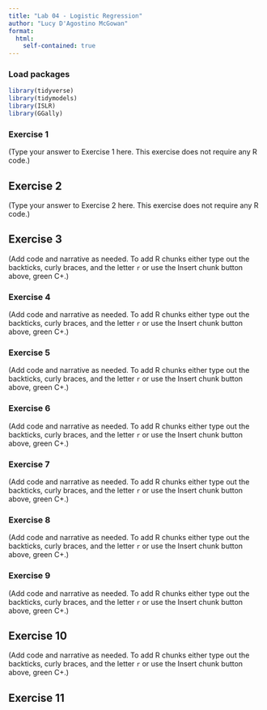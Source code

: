 ```yaml
---
title: "Lab 04 - Logistic Regression"
author: "Lucy D'Agostino McGowan"
format: 
  html:
    self-contained: true
---
```


### Load packages

```r
library(tidyverse) 
library(tidymodels)
library(ISLR)
library(GGally)
```

### Exercise 1

(Type your answer to Exercise 1 here. This exercise does not require any R code.)

## Exercise 2

(Type your answer to Exercise 2 here. This exercise does not require any R code.)

## Exercise 3

(Add code and narrative as needed. To add R chunks either type out the backticks, curly braces, and the letter `r` or use the Insert chunk button above, green C+.)

### Exercise 4

(Add code and narrative as needed. To add R chunks either type out the backticks, curly braces, and the letter `r` or use the Insert chunk button above, green C+.)

### Exercise 5

(Add code and narrative as needed. To add R chunks either type out the backticks, curly braces, and the letter `r` or use the Insert chunk button above, green C+.)

### Exercise 6

(Add code and narrative as needed. To add R chunks either type out the backticks, curly braces, and the letter `r` or use the Insert chunk button above, green C+.)

### Exercise 7

(Add code and narrative as needed. To add R chunks either type out the backticks, curly braces, and the letter `r` or use the Insert chunk button above, green C+.)

### Exercise 8

(Add code and narrative as needed. To add R chunks either type out the backticks, curly braces, and the letter `r` or use the Insert chunk button above, green C+.)

### Exercise 9

(Add code and narrative as needed. To add R chunks either type out the backticks, curly braces, and the letter `r` or use the Insert chunk button above, green C+.)

## Exercise 10

(Add code and narrative as needed. To add R chunks either type out the backticks, curly braces, and the letter `r` or use the Insert chunk button above, green C+.)

## Exercise 11

## 
